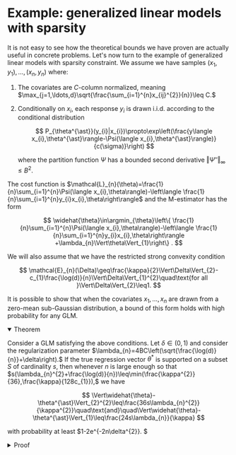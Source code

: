 
# Example: generalized linear models with sparsity

It is not easy to see how the theoretical bounds we have proven are actually useful in concrete problems. Let's now turn to the example of generalized linear models with sparsity constraint. We assume we have samples $(x_{1},y_{1}),\ldots,(x_{n},y_{n})$ where:

1. The covariates are $C$-column normalized, meaning $\max_{j=1,\ldots,d}\sqrt{\frac{\sum_{i=1}^{n}x_{ij}^{2}}{n}}\leq C.$ 

2. Conditionally on $x_{i},$ each response $y_{i}$ is drawn i.i.d. according to the conditional distribution

   $$
   P_{\theta^{\ast}}(y_{i}|x_{i})\propto\exp\left(\frac{y\langle x_{i},\theta^{\ast}\rangle-\Psi(\langle x_{i},\theta^{\ast}\rangle)}{c(\sigma)}\right)
   $$

   where the partition function $\Psi$ has a bounded second derivative $\Vert\Psi''\Vert_{\infty}\leq B^{2}.$



The cost function is $\mathcal{L}_{n}(\theta)=\frac{1}{n}\sum_{i=1}^{n}\Psi(\langle x_{i},\theta\rangle)-\left\langle \frac{1}{n}\sum_{i=1}^{n}y_{i}x_{i},\theta\right\rangle$ and the M-estimator has the form

$$
\widehat{\theta}\in\argmin_{\theta}\left\{ \frac{1}{n}\sum_{i=1}^{n}\Psi(\langle x_{i},\theta\rangle)-\left\langle \frac{1}{n}\sum_{i=1}^{n}y_{i}x_{i},\theta\right\rangle +\lambda_{n}\Vert\theta\Vert_{1}\right\} .
$$

We will also assume that we have the restricted strong convexity condition

$$
\mathcal{E}_{n}(\Delta)\geq\frac{\kappa}{2}\Vert\Delta\Vert_{2}-c_{1}\frac{\log(d)}{n}\Vert\Delta\Vert_{1}^{2}\quad\text{for all }\Vert\Delta\Vert_{2}\leq1.
$$

It is possible to show that when the covariates $x_{1},\ldots,x_{n}$ are drawn from a zero-mean sub-Gaussian distribution, a bound of this form holds with high probability for any GLM. 

<details open>
<summary>Theorem</summary>

Consider a GLM satisfying the above conditions. Let $\delta\in(0,1)$ and consider the regularization parameter $\lambda_{n}=4BC\left(\sqrt{\frac{\log(d)}{n}}+\delta\right).$ If the true regression vector $\theta^{\ast}$ is supported on a subset $S$ of cardinality $s,$ then whenever $n$ is large enough so that $s(\lambda_{n}^{2}+\frac{\log(d)}{n})\leq\min(\frac{\kappa^{2}}{36},\frac{\kappa}{128c_{1}}),$ we have

$$
\Vert\widehat{\theta}-\theta^{\ast}\Vert_{2}^{2}\leq\frac{36s\lambda_{n}^{2}}{\kappa^{2}}\quad\text{and}\quad\Vert\widehat{\theta}-\theta^{\ast}\Vert_{1}\leq\frac{24s\lambda_{n}}{\kappa}
$$

with probability at least $1-2e^{-2n\delta^{2}}. $
</details>

<details>
<summary>Proof</summary>

We apply the general bound for M-estimators. Consider the subspace $\mathbb{M}=\overline{\mathbb{M}}=\{\theta\in\mathbb{R}^{d}:\theta_{j}=0\text{ for all }j\not\in S\}.$ With this choice, note that we have $\Psi^{2}(\mathbb{M})=s.$ Moreover, the assumed RSC condition is a special case of our general definition with $\tau_{n}^{2}=c_{1}\frac{\log(d)}{n}.$ In order to apply the general bound, we need to ensure that $\tau_{n}^{2}\Psi^{2}(\mathbb{M})\leq\frac{\kappa}{128}.$ Since the local RSC condition holds over a ball with radius $R=1,$ we also need to ensure that $\frac{36\lambda_{n}^{2}\Psi^{2}(\mathbb{M})}{\kappa^{2}}\leq1.$ Both of these conditions are guaranteed by our assumed bound. The only remaining step is to verify that the good event $\mathbb{G}(\lambda_{n})$ holds with probability at least $1-2e^{-2n\delta^{2}}.$ We can write $\nabla\mathcal{L}_{n}(\theta^{\ast})=\frac{1}{n}\sum_{i=1}^{n}V_{i}$ where $V_{i}\in\mathbb{R}^{d}$ are independent zero-mean random vectors with components

$$
V_{ij}=\{\psi'(\langle x_{i},\theta^{\ast}\rangle)-y_{i}\}x_{ij}.
$$

Let us find an upper bound for the moment generating function of these variables. For any $t\in\mathbb{R},$ we have by property of GLMs

$$
\begin{aligned}
\log\mathbb{E}[e^{-tV_{ij}}] &= \log\mathbb{E}[e^{ty_{i}x_{ij}}]-tx_{ij}\psi'(\langle x_{i},\theta^{\ast}\rangle) \\
	&=\psi(tx_{ij}+\langle x_{i},\theta^{\ast}\rangle)-\psi(\langle x_{i},\theta^{\ast}\rangle)-tx_{ij}\psi'(\langle x_{i},\theta^{\ast}\rangle).
\end{aligned}
$$

By a Taylor-series expansion, there is some $\widetilde{t}$ such that 

$$
\log\mathbb{E}[e^{-tV_{ij}}]=\frac{1}{2}t^{2}x_{ij}^{2}\psi''(\widetilde{t}x_{ij}+\langle x_{i},\theta^{\ast}\rangle)\leq\frac{B^{2}t^{2}x_{ij}^{2}}{2}.
$$

Using independence of the samples, we have

$$
\log\mathbb{E}[e^{-\frac{t}{n}\sum_{i=1}^{n}V_{ij}}]\leq\frac{(t/n)^{2}B^{2}}{2}\sum_{i=1}^{n}x_{ij}^{2}\leq\frac{t^{2}B^{2}C^{2}}{2n}.
$$

Since this bound holds for any $t\in\mathbb{R},$ we have shown that each element of $\nabla\mathcal{L}_{n}(\theta^{\ast})$ has zero-mean and sub-Gaussian with parameter at most $BC/\sqrt{n}.$ Thus, sub-Gaussian tail bounds combined with the union bound guarantee that

$$
\mathbb{P}[\Vert\nabla\mathcal{L}_{n}(\theta^{\ast})\Vert_{\infty}\geq t]\leq2\exp\left(-\frac{nt^{2}}{2B^{2}C^{2}}+\log(d)\right).
$$

Setting $t=2BC\left(\sqrt{\frac{\log(d)}{n}}+\delta\right)$ completes the proof.
</details>